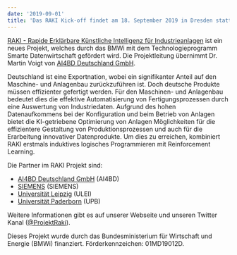 ```yaml
---
date: '2019-09-01'
title: 'Das RAKI Kick-off findet am 18. September 2019 in Dresden statt.'
---
```


[RAKI - Rapide Erklärbare Künstliche Intelligenz für Industrieanlagen](https://www.digitale-technologien.de/DT/Redaktion/DE/Standardartikel/Smarte-Datenwirtschaft-Projekte/smarte_datenwirtschaft_raki.html) ist ein neues Projekt, welches durch das BMWi mit dem Technologieprogramm Smarte Datenwirtschaft gefördert wird. Die Projektleitung übernimmt Dr. Martin Voigt von [AI4BD Deutschland GmbH](https://ai4bd.com).


Deutschland ist eine Exportnation, wobei ein signifikanter Anteil auf den Maschine- und Anlagenbau zurückzuführen ist. Doch deutsche Produkte müssen effizienter gefertigt werden. Für den Maschinen- und Anlagenbau bedeutet dies die effektive Automatisierung von Fertigungsprozessen durch eine Auswertung von Industriedaten. Aufgrund des hohen Datenaufkommens bei der Konfiguration und beim Betrieb von Anlagen bietet die KI-getriebene Optimierung von Anlagen Möglichkeiten für die effizientere Gestaltung von Produktionsprozessen und auch für die Erarbeitung innovativer Datenprodukte. Um dies zu erreichen, kombiniert RAKI erstmals induktives logisches Programmieren mit Reinforcement Learning.


Die Partner im RAKI Projekt sind:

- [AI4BD Deutschland GmbH](https://ai4bd.com) (AI4BD)
- [SIEMENS](https://siemens.de) (SIEMENS)
- [Universität Leipzig](https://www.uni-leipzig.de) (ULEI)
- [Universität Paderborn](https://www.uni-paderborn.de) (UPB)

Weitere Informationen gibt es auf unserer <Link to="/">Webseite</Link> und unseren Twitter Kanal ([@ProjektRaki](https://twitter.com/ProjektRaki)).

Dieses Projekt wurde durch das Bundesministerium für Wirtschaft und Energie (BMWi) finanziert. Förderkennzeichen: 01MD19012D.
